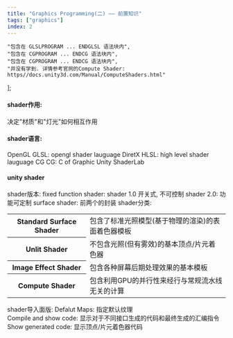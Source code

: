 ```yaml
---
title: "Graphics Programming(二) —— 前置知识"
tags: ["graphics"]
index: 2
---
```


	"包含在 GLSLPROGRAM ... ENDGLSL 语法块内",
	"包含在 CGPROGRAM ... ENDCG 语法块内",
	"包含在 CGPROGRAM ... ENDCG 语法块内",
	"并没有学到. 详情参考官网的Compute Shader: https//docs.unity3d.com/Manual/ComputeShaders.html"
];

#### shader作用:
<Tab>
    决定"材质"和"灯光"如何相互作用
</Tab>

#### shader语言:
<Tab>
    OpenGL
    <Tab>
        <Quote id="#1">GLSL</Quote>: opengl shader lauguage
    </Tab>
    DiretX
    <Tab>
        <Quote id="#2">HLSL</Quote>: high level shader lauguage
    </Tab>
    CG
    <Tab>
        <Quote id="#3">CG</Quote>: C of Graphic
    </Tab>
    Unity
    <Tab>
        ShaderLab
    </Tab>
</Tab>

#### unity shader
<Tab>
    <Expansion>shader版本</Expansion>:
    <Tab expan>
        fixed function shader:
        <Tab>
            shader 1.0
            开关式, 不可控制
        </Tab>
        shader 2.0:
        <Tab>
            功能可定制
        </Tab>
        surface shader:
        <Tab>
            前两个的封装
        </Tab>
    </Tab>
    <Expansion>shader分类</Expansion>:
    <Tab expan>
        <table>
            <tr>
                <th>Standard Surface Shader</th>
                <td>包含了标准光照模型(基于物理的渲染)的表面着色器模板</td>
            </tr>
            <tr>
                <th>Unlit Shader</th>
                <td>不包含光照(但有雾效)的基本顶点/片元着色器</td>
            </tr>
            <tr>
                <th>Image Effect Shader</th>
                <td>包含各种屏幕后期处理效果的基本模板</td>
            </tr>
            <tr>
                <th><Quote id="#4">Compute Shader</Quote></th>
                <td>包含利用GPU的并行性来经行与常规流水线无关的计算</td>
            </tr>
        </table>
    </Tab>
    <Expansion>shader导入面版</Expansion>:
    <Tab expan>
        Defalut Maps: 指定默认纹理<br/>
        Compile and show code: 显示对于不同接口生成的代码和最终生成的汇编指令<br/>
        Show generated code: 显示顶点/片元着色器代码
    </Tab>
</Tab>